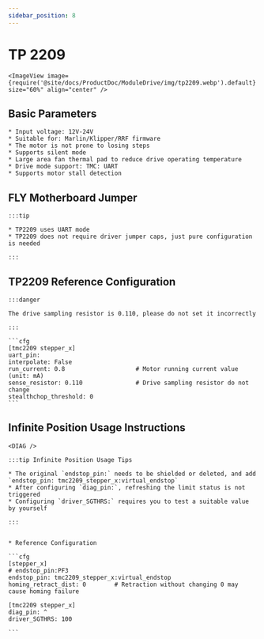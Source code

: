 ```yaml
---
sidebar_position: 8
---
```




# TP 2209

    <ImageView image={require('@site/docs/ProductDoc/ModuleDrive/img/tp2209.webp').default} size="60%" align="center" />


## Basic Parameters

    * Input voltage: 12V-24V
    * Suitable for: Marlin/Klipper/RRF firmware
    * The motor is not prone to losing steps
    * Supports silent mode
    * Large area fan thermal pad to reduce drive operating temperature
    * Drive mode support: TMC: UART
    * Supports motor stall detection


## FLY Motherboard Jumper

    :::tip

    * TP2209 uses UART mode
    * TP2209 does not require driver jumper caps, just pure configuration is needed
    
    :::


## TP2209 Reference Configuration

    :::danger

    The drive sampling resistor is 0.110, please do not set it incorrectly

    :::

    ```cfg
    [tmc2209 stepper_x]
    uart_pin: 
    interpolate: False
    run_current: 0.8                    # Motor running current value (unit: mA)
    sense_resistor: 0.110               # Drive sampling resistor do not change
    stealthchop_threshold: 0
    ```



## Infinite Position Usage Instructions

    <DIAG />

    :::tip Infinite Position Usage Tips

    * The original `endstop_pin:` needs to be shielded or deleted, and add `endstop_pin: tmc2209_stepper_x:virtual_endstop`
    * After configuring `diag_pin:`, refreshing the limit status is not triggered
    * Configuring `driver_SGTHRS:` requires you to test a suitable value by yourself

    :::


    * Reference Configuration

    ```cfg
    [stepper_x]
    # endstop_pin:PF3
    endstop_pin: tmc2209_stepper_x:virtual_endstop
    homing_retract_dist: 0        # Retraction without changing 0 may cause homing failure

    [tmc2209 stepper_x]
    diag_pin: ^
    driver_SGTHRS: 100
    
    ```
